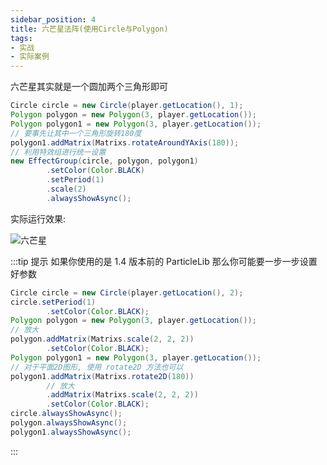 ```yaml
---
sidebar_position: 4
title: 六芒星法阵(使用Circle与Polygon)
tags:
- 实战
- 实际案例
---
```

六芒星其实就是一个圆加两个三角形即可
```java
Circle circle = new Circle(player.getLocation(), 1);
Polygon polygon = new Polygon(3, player.getLocation());
Polygon polygon1 = new Polygon(3, player.getLocation());
// 要事先让其中一个三角形旋转180度
polygon1.addMatrix(Matrixs.rotateAroundYAxis(180));
// 利用特效组进行统一设置
new EffectGroup(circle, polygon, polygon1)
        .setColor(Color.BLACK)
        .setPeriod(1)
        .scale(2)
        .alwaysShowAsync();
```

实际运行效果:

![六芒星](./img/六芒星.png)

:::tip 提示
如果你使用的是 1.4 版本前的 ParticleLib 那么你可能要一步一步设置好参数

```java
Circle circle = new Circle(player.getLocation(), 2);
circle.setPeriod(1)
        .setColor(Color.BLACK);
Polygon polygon = new Polygon(3, player.getLocation());
// 放大
polygon.addMatrix(Matrixs.scale(2, 2, 2))
        .setColor(Color.BLACK);
Polygon polygon1 = new Polygon(3, player.getLocation());
// 对于平面2D图形, 使用 rotate2D 方法也可以
polygon1.addMatrix(Matrixs.rotate2D(180))
        // 放大
        .addMatrix(Matrixs.scale(2, 2, 2))
        .setColor(Color.BLACK);
circle.alwaysShowAsync();
polygon.alwaysShowAsync();
polygon1.alwaysShowAsync();
```
:::
